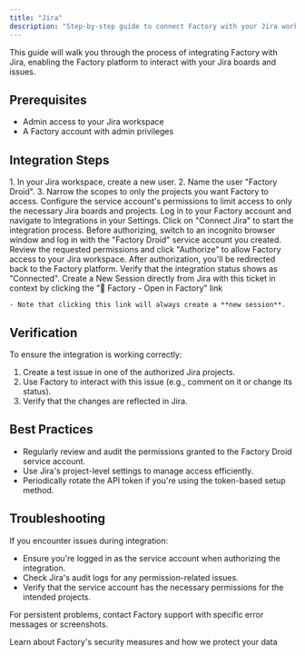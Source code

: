 ```yaml
---
title: "Jira"
description: "Step-by-step guide to connect Factory with your Jira workspace"
---
```


This guide will walk you through the process of integrating Factory with Jira, enabling the Factory platform to interact with your Jira boards and issues.

## Prerequisites

- Admin access to your Jira workspace
- A Factory account with admin privileges

## Integration Steps

<Steps>
  <Step title="Create a Jira Service Account">
    <Steps>
      <Step title="Create New User">
        1. In your Jira workspace, create a new user.
        2. Name the user "Factory Droid".
        3. Narrow the scopes to only the projects you want Factory to access.
      </Step>
      <Step title="Set Permissions">
        Configure the service account's permissions to limit access to only the necessary Jira boards and projects.
      </Step>
    </Steps>
  </Step>
  <Step title="Initiate Jira Integration in Factory">
    <Steps>
      <Step title="Access Integrations">
        Log in to your Factory account and navigate to Integrations in your Settings.
      </Step>
      <Step title="Connect Jira">
        Click on "Connect Jira" to start the integration process.
      </Step>
    </Steps>
  </Step>
  <Step title="Authorize Factory's Jira Application">
    <Steps>
      <Step title="Switch to Service Account">
        Before authorizing, switch to an incognito browser window and log in with the "Factory Droid" service account you created.
      </Step>
      <Step title="Authorize Application">
        Review the requested permissions and click "Authorize" to allow Factory access to your Jira workspace.
      </Step>
    </Steps>
  </Step>
  <Step title="Confirm Integration">
    After authorization, you'll be redirected back to the Factory platform. Verify that the integration status shows as "Connected".
  </Step>
  <Step title="Create a New Session">
    Create a New Session directly from Jira with this ticket in context by clicking the "🔗 Factory - Open in Factory" link

    - Note that clicking this link will always create a **new session**.
  </Step>
</Steps>

## Verification

To ensure the integration is working correctly:

1. Create a test issue in one of the authorized Jira projects.
2. Use Factory to interact with this issue (e.g., comment on it or change its status).
3. Verify that the changes are reflected in Jira.

## Best Practices

- Regularly review and audit the permissions granted to the Factory Droid service account.
- Use Jira's project-level settings to manage access efficiently.
- Periodically rotate the API token if you're using the token-based setup method.

## Troubleshooting

If you encounter issues during integration:

- Ensure you're logged in as the service account when authorizing the integration.
- Check Jira's audit logs for any permission-related issues.
- Verify that the service account has the necessary permissions for the intended projects.

For persistent problems, contact Factory support with specific error messages or screenshots.

<Card title="Security and Compliance" icon="shield-check" href="/user-guides/build-with-factory/security-compliance">
  Learn about Factory's security measures and how we protect your data
</Card>
